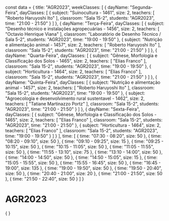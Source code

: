 const data = {
  title: "AGR2023",
  weekClasses: [
    {
      dayName: "Segunda-Feira",
      dayClasses: [
        {
          subject: "Suinocultura - 1461",
          size: 2,
          teachers: [
            "Roberto Haruyoshi Ito"
          ],
          classroom: "Sala 15-2",
          students: "AGR2023",
          time: "21:00 - 21:50"
        }
      ]
    },
    {
      dayName: "Terça-Feira",
      dayClasses: [
        {
          subject: "Desenho técnico e instalações agropecuárias - 1456",
          size: 2,
          teachers: [
            "Octavio Henrique Viana"
          ],
          classroom: "Laboratório de Desenho Técnico / Sala 5-2",
          students: "AGR2023",
          time: "19:00 - 19:50"
        },
        {
          subject: "Nutrição e alimentação animal - 1457",
          size: 2,
          teachers: [
            "Roberto Haruyoshi Ito"
          ],
          classroom: "Sala 15-2",
          students: "AGR2023",
          time: "21:00 - 21:50"
        }
      ]
    },
    {
      dayName: "Quarta-Feira",
      dayClasses: [
        {
          subject: "Gênese, Morfologia e Classificação dos Solos - 1465",
          size: 2,
          teachers: [
            "Elias Franco"
          ],
          classroom: "Sala 15-2",
          students: "AGR2023",
          time: "19:00 - 19:50"
        },
        {
          subject: "Horticultura - 1464",
          size: 2,
          teachers: [
            "Elias Franco"
          ],
          classroom: "Sala 15-2",
          students: "AGR2023",
          time: "21:00 - 21:50"
        }
      ]
    },
    {
      dayName: "Quinta-Feira",
      dayClasses: [
        {
          subject: "Nutrição e alimentação animal - 1457",
          size: 2,
          teachers: [
            "Roberto Haruyoshi Ito"
          ],
          classroom: "Sala 15-2",
          students: "AGR2023",
          time: "19:00 - 19:50"
        },
        {
          subject: "Agroecologia e desenvolvimento rural sustentavel - 1462",
          size: 2,
          teachers: [
            "Tatiane Martinazzo Portz"
          ],
          classroom: "Sala 15-2",
          students: "AGR2023",
          time: "21:00 - 21:50"
        }
      ]
    },
    {
      dayName: "Sexta-Feira",
      dayClasses: [
        {
          subject: "Gênese, Morfologia e Classificação dos Solos - 1465",
          size: 2,
          teachers: [
            "Elias Franco"
          ],
          classroom: "Sala 15-2",
          students: "AGR2023",
          time: "21:00 - 21:50"
        },
        {
          subject: "Horticultura - 1464",
          size: 2,
          teachers: [
            "Elias Franco"
          ],
          classroom: "Sala 15-2",
          students: "AGR2023",
          time: "19:00 - 19:50"
        }
      ]
    }
  ],
  time: [
    {
      time: "07:30 - 08:20",
      size: 50
    },
    {
      time: "08:20 - 09:10",
      size: 50
    },
    {
      time: "09:10 - 09:25",
      size: 15
    },
    {
      time: "09:25 - 10:15",
      size: 50
    },
    {
      time: "10:15 - 11:05",
      size: 50
    },
    {
      time: "11:05 - 11:55",
      size: 50
    },
    {
      time: "11:55 - 13:10",
      size: 75
    },
    {
      time: "13:10 - 14:00",
      size: 50
    },
    {
      time: "14:00 - 14:50",
      size: 50
    },
    {
      time: "14:50 - 15:05",
      size: 15
    },
    {
      time: "15:05 - 15:55",
      size: 50
    },
    {
      time: "15:55 - 16:45",
      size: 50
    },
    {
      time: "16:45 - 19:00",
      size: 135
    },
    {
      time: "19:00 - 19:50",
      size: 50
    },
    {
      time: "19:50 - 20:40",
      size: 50
    },
    {
      time: "20:40 - 21:00",
      size: 20
    },
    {
      time: "21:00 - 21:50",
      size: 50
    },
    {
      time: "21:50 - 22:40",
      size: 50
    }
  ]
}

# AGR2023

<div>
    {
        <Grid
            title={data.title} 
            weekClasses={data.weekClasses} 
            time={data.time}
        />
    }
</div>